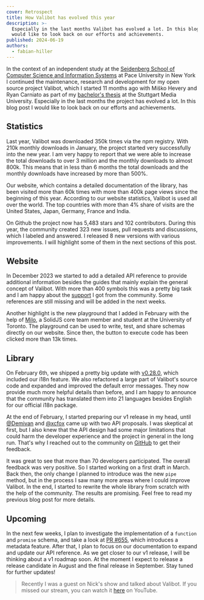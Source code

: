 ```yaml
---
cover: Retrospect
title: How Valibot has evolved this year
description: >-
  Especially in the last months Valibot has evolved a lot. In this blog post I
  would like to look back on our efforts and achievements.
published: 2024-06-19
authors:
  - fabian-hiller
---
```



In the context of an independent study at the [Seidenberg School of Computer Science and Information Systems](https://www.pace.edu/seidenberg) at Pace University in New York I continued the maintenance, research and development for my open source project Valibot, which I started 11 months ago with Miško Hevery and Ryan Carniato as part of my [bachelor's thesis](/thesis.pdf) at the Stuttgart Media University. Especially in the last months the project has evolved a lot. In this blog post I would like to look back on our efforts and achievements.

## Statistics

Last year, Valibot was downloaded 350k times via the npm registry. With 210k monthly downloads in January, the project started very successfully into the new year. I am very happy to report that we were able to increase the total downloads to over 3 million and the monthly downloads to almost 800k. This means that in less than 6 months the total downloads and the monthly downloads have increased by more than 500%.

<MonthlyDownloads alt="Monthly downloads of Valibot in the past 12 months" />

Our website, which contains a detailed documentation of the library, has been visited more than 60k times with more than 400k page views since the beginning of this year. According to our website statistics, Valibot is used all over the world. The top countries with more than 4% share of visits are the United States, Japan, Germany, France and India.

On Github the project now has 5,483 stars and 102 contributors. During this year, the community created 323 new issues, pull requests and discussions, which I labeled and answered. I released 8 new versions with various improvements. I will highlight some of them in the next sections of this post.

## Website

In December 2023 we started to add a detailed <Link href="/api/">API reference</Link> to provide additional information besides the guides that mainly explain the general concept of Valibot. With more than 400 symbols this was a pretty big task and I am happy about the [support](https://github.com/fabian-hiller/valibot/issues/287) I got from the community. Some references are still missing and will be added in the next weeks.

Another highlight is the new <Link href="/playground/">playground</Link> that I added in February with the help of [Milo](https://github.com/milomg), a SolidJS core team member and student at the University of Toronto. The playground can be used to write, test, and share schemas directly on our website. Since then, the button to execute code has been clicked more than 13k times.

<PlaygroundDark
  alt="The new playground to write, test and share schemas"
  class="hidden dark:block"
/>
<PlaygroundLight
  alt="The new playground to write, test and share schemas"
  class="dark:hidden"
/>

## Library

On February 6th, we shipped a pretty big update with [v0.28.0](https://github.com/fabian-hiller/valibot/releases/tag/v0.28.0), which included our <Link href="/guides/internationalization/">i18n feature</Link>. We also refactored a large part of Valibot's source code and expanded and improved the default error messages. They now provide much more helpful details than before, and I am happy to announce that the community has translated them into 21 languages besides English for our official i18n package.

At the end of February, I started preparing our v1 release in my head, until [@Demivan](https://github.com/Demivan) and [@xcfox](https://github.com/xcfox) came up with two API proposals. I was skeptical at first, but I also knew that the API design had some major limitations that could harm the developer experience and the project in general in the long run. That's why I reached out to the community on [GitHub](https://github.com/fabian-hiller/valibot/discussions/463) to get their feedback.

It was great to see that more than 70 developers participated. The overall feedback was very positive. So I started working on a <Link href="../first-draft-of-the-new-pipe-function/">first draft</Link> in March. Back then, the only change I planned to introduce was the new <Link href="/api/pipe/">`pipe`</Link> method, but in the process I saw many more areas where I could improve Valibot. In the end, I started to rewrite the whole library from scratch with the help of the community. The results are promising. Feel free to read my <Link href="../valibot-v0.31.0-is-finally-available/">previous blog post</Link> for more details.

## Upcoming

In the next few weeks, I plan to investigate the implementation of a `function` and `promise` schema, and take a look at [PR #655](https://github.com/fabian-hiller/valibot/pull/655), which introduces a metadata feature. After that, I plan to focus on our documentation to expand and update our <Link href="/api/">API reference</Link>. As we get closer to our v1 release, I will be thinking about a v1 roadmap soon. At the moment I expect to release a release candidate in August and the final release in September. Stay tuned for further updates!

> Recently I was a guest on Nick's show and talked about Valibot. If you missed our stream, you can watch it [here](https://www.youtube.com/live/fR2GJx_SQTE) on YouTube.
